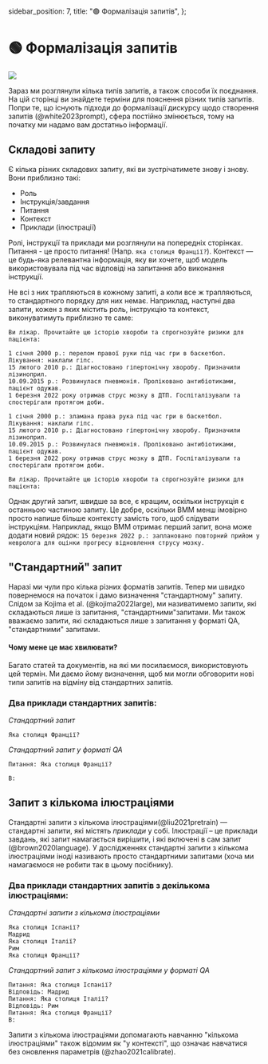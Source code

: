   sidebar_position: 7,
  title: "🟢 Формалізація запитів",
};

# 🟢 Формалізація запитів

<div style={{ textAlign: "center" }}>
  <Image
    src={"/docs/assets/basics/formal_prompt.svg"}
    width={564}
    height={1054}
    style={{
      width: "100%",
      height: "300px",
      verticalAlign: "top",
      margin: "auto",
    }}
  />
</div>

Зараз ми розглянули кілька типів запитів, а також способи їх поєднання. На цій сторінці ви знайдете терміни для пояснення різних типів запитів. Попри те, що існують підходи до формалізації дискурсу щодо створення запитів (@white2023prompt), сфера постійно змінюється, тому на початку ми надамо вам достатньо інформації.

## Складові запиту

Є кілька різних складових запиту, які ви зустрічатимете знову і знову. Вони приблизно такі:

- Роль
- Інструкція/завдання
- Питання
- Контекст
- Приклади (ілюстрації)

Ролі, інструкції та приклади ми розглянули на попередніх сторінках. Питання - це просто питання! (Напр. `яка столиця Франції?`). Контекст — це будь-яка релевантна інформація, яку ви хочете, щоб модель використовувала під час відповіді на запитання або виконання інструкції.

Не всі з них трапляються в кожному запиті, а коли все ж трапляються, то стандартного порядку для них немає. Наприклад, наступні два запити, кожен з яких містить роль, інструкцію та контекст, виконуватимуть приблизно те саме:

```text
Ви лікар. Прочитайте цю історію хвороби та спрогнозуйте ризики для пацієнта:

1 січня 2000 р.: перелом правої руки під час гри в баскетбол. Лікування: наклали гіпс.
15 лютого 2010 р.: Діагностовано гіпертонічну хворобу. Призначили лізиноприл.
10.09.2015 р.: Розвинулася пневмонія. Проліковано антибіотиками, пацієнт одужав.
1 березня 2022 року отримав струс мозку в ДТП. Госпіталізували та спостерігали протягом доби.
```

```text
1 січня 2000 р.: зламана права рука під час гри в баскетбол. Лікування: наклали гіпс.
15 лютого 2010 р.: Діагностовано гіпертонічну хворобу. Призначили лізиноприл.
10.09.2015 р.: Розвинулася пневмонія. Проліковано антибіотиками, пацієнт одужав.
1 березня 2022 року отримав струс мозку в ДТП. Госпіталізували та спостерігали протягом доби.

Ви лікар. Прочитайте цю історію хвороби та спрогнозуйте ризики для пацієнта:
```

Однак другий запит, швидше за все, є кращим, оскільки інструкція є останньою частиною запиту. Це добре, оскільки ВММ менш імовірно просто напише більше контексту замість того, щоб слідувати інструкціям. Наприклад, якщо ВММ отримає перший запит, вона може додати новий рядок: `15 березня 2022 р.: заплановано повторний прийом у невролога для оцінки прогресу відновлення струсу мозку.`

## "Стандартний" запит

Наразі ми чули про кілька різних форматів запитів. Тепер ми швидко повернемося на початок і дамо визначення "стандартному" запиту. Слідом за Kojima et al. (@kojima2022large), ми називатимемо запити, які складаються лише із запитання, "стандартними"запитами. Ми також вважаємо запити, які складаються лише з запитання у форматі QA, "стандартними" запитами.

#### Чому мене це має хвилювати?

Багато статей та документів, на які ми посилаємося, використовують цей термін. Ми даємо йому визначення, щоб ми могли обговорити нові типи запитів на відміну від стандартних запитів.

### Два приклади стандартних запитів:

_Стандартний запит_

```
Яка столиця Франції?
```

_Стандартний запит у форматі QA_

```
Питання: Яка столиця Франції?

В:
```

## Запит з кількома ілюстраціями

Стандартні запити з кількома ілюстраціями(@liu2021pretrain) — стандартні запити, які містять _приклади_ у собі. Ілюстрації – це приклади завдань, які запит намагається вирішити, і які включені в сам запит (@brown2020language). У дослідженнях стандартні запити з кількома ілюстраціями іноді називають просто стандартними запитами (хоча ми намагаємося не робити так в цьому посібнику).

### Два приклади стандартних запитів з декількома ілюстраціями:

_Стандартні запити з кількома ілюстраціями_

```
Яка столиця Іспанії?
Мадрид
Яка столиця Італії?
Рим
Яка столиця Франції?
```

_Стандартний запит з кількома ілюстраціями у форматі QA_

```
Питання: Яка столиця Іспанії?
Відповідь: Мадрид
Питання: Яка столиця Італії?
Відповідь: Рим
Питання: Яка столиця Франції?
В:
```

Запити з кількома ілюстраціями допомагають навчанню "кількома ілюстраціями" також відомим як "у контексті", що означає навчатися без оновлення параметрів (@zhao2021calibrate).
